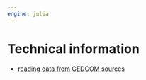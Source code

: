 ```yaml
---
engine: julia
---
```


# Technical information

- [reading data from GEDCOM sources](./datablocks.qmd)

